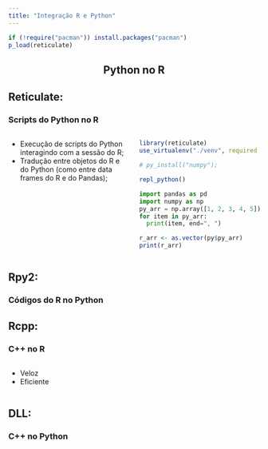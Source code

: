 ```yaml
---
title: "Integração R e Python"
---
```

```r
if (!require("pacman")) install.packages("pacman")
p_load(reticulate)
```

<section class="title-slide">
    <h1 style="text-align: center">Python no R</h1>
</section>

<section>
<h2>Reticulate:</h2>
<h3>Scripts do Python no R</h3>

:::::: {.columns}

:::: {.column width="50%"}
- Execução de scripts do Python interagindo com a sessão do R; 
- Tradução entre objetos do R e do Python (como entre data frames do R e do Pandas);
::::

:::: {.column width="50%"}
::: {.fragment}

```r
library(reticulate)
use_virtualenv("./venv", required = T)

# py_install("numpy");

repl_python()
```

```python
import pandas as pd
import numpy as np
py_arr = np.array([1, 2, 3, 4, 5])
for item in py_arr:
  print(item, end=", ")
```

```r
r_arr <- as.vector(py$py_arr)
print(r_arr)
```
::: 
::::
::::::
</section>

</section>

<section>
<h2>Rpy2:</h2>
<h3>Códigos do R no Python</h3>
</section>

<section>
<h2>Rcpp:</h2>
<h3>C++ no R</h3>

:::::: {.columns}

:::: {.column width="50%"}
- Veloz
- Eficiente
::::
::::::
</section>


<section>
<h2>DLL:</h2>
<h3>C++ no Python</h3>
</section>